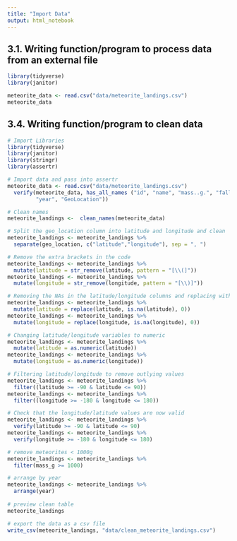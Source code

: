 ```yaml
---
title: "Import Data"
output: html_notebook
---
```

## 3.1. Writing function/program to process data from an external file

```r
library(tidyverse)
library(janitor)

meteorite_data <- read.csv("data/meteorite_landings.csv")
meteorite_data
```

## 3.4. Writing function/program to clean data

```r
# Import Libraries
library(tidyverse)
library(janitor)
library(stringr)
library(assertr)

# Import data and pass into assertr
meteorite_data <- read.csv("data/meteorite_landings.csv")
  verify(meteorite_data, has_all_names ("id", "name", "mass..g.", "fall",
         "year", "GeoLocation")) 

# Clean names
meteorite_landings <-  clean_names(meteorite_data)

# Split the geo_location column into latitude and longitude and clean
meteorite_landings <- meteorite_landings %>% 
  separate(geo_location, c("latitude","longitude"), sep = ", ")

# Remove the extra brackets in the code
meteorite_landings <- meteorite_landings %>% 
  mutate(latitude = str_remove(latitude, pattern = "[\\(]")) 
meteorite_landings <- meteorite_landings %>% 
  mutate(longitude = str_remove(longitude, pattern = "[\\)]")) 

# Removing the NAs in the latitude/longitude columns and replacing with 0s
meteorite_landings <- meteorite_landings %>% 
  mutate(latitude = replace(latitude, is.na(latitude), 0))
meteorite_landings <- meteorite_landings %>% 
  mutate(longitude = replace(longitude, is.na(longitude), 0)) 

# Changing latitude/longitude variables to numeric
meteorite_landings <- meteorite_landings %>% 
  mutate(latitude = as.numeric(latitude)) 
meteorite_landings <- meteorite_landings %>% 
  mutate(longitude = as.numeric(longitude)) 

# Filtering latitude/longitude to remove outlying values
meteorite_landings <- meteorite_landings %>% 
  filter((latitude >= -90 & latitude <= 90)) 
meteorite_landings <- meteorite_landings %>% 
  filter((longitude >= -180 & longitude <= 180))

# Check that the longitude/latitude values are now valid
meteorite_landings <- meteorite_landings %>% 
  verify(latitude >= -90 & latitude <= 90) 
meteorite_landings <- meteorite_landings %>% 
  verify(longitude >= -180 & longitude <= 180)

# remove meteorites < 1000g
meteorite_landings <- meteorite_landings %>% 
  filter(mass_g >= 1000) 

# arrange by year
meteorite_landings <- meteorite_landings %>% 
  arrange(year) 
  
# preview clean table
meteorite_landings

# export the data as a csv file
write_csv(meteorite_landings, "data/clean_meteorite_landings.csv")

```

